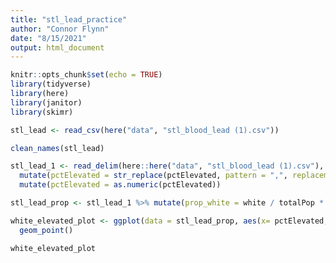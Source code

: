 ```yaml
---
title: "stl_lead_practice"
author: "Connor Flynn"
date: "8/15/2021"
output: html_document
---
```


```r
knitr::opts_chunk$set(echo = TRUE)
library(tidyverse)
library(here)
library(janitor)
library(skimr)
```

```r
stl_lead <- read_csv(here("data", "stl_blood_lead (1).csv"))
```

```r
clean_names(stl_lead)
```

```r
stl_lead_1 <- read_delim(here::here("data", "stl_blood_lead (1).csv"), delim = ";") %>% 
  mutate(pctElevated = str_replace(pctElevated, pattern = ",", replacement = ".")) %>% 
  mutate(pctElevated = as.numeric(pctElevated))
```

```r
stl_lead_prop <- stl_lead_1 %>% mutate(prop_white = white / totalPop * 100)

```

```r
white_elevated_plot <- ggplot(data = stl_lead_prop, aes(x= pctElevated, y = prop_white)) +
  geom_point()

white_elevated_plot
```

